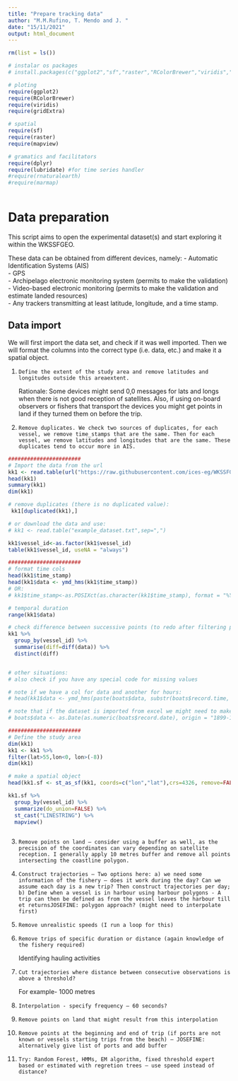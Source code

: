 ```yaml
---
title: "Prepare tracking data"
author: "M.M.Rufino, T. Mendo and J. "
date: "15/11/2021"
output: html_document
---
```



```r

rm(list = ls())

# instalar os packages
# install.packages(c("ggplot2","sf","raster","RColorBrewer","viridis","gridExtra","dplyr","rasterVis","marmap","rnaturalearth))

# ploting
require(ggplot2)
require(RColorBrewer)
require(viridis)
require(gridExtra)

# spatial
require(sf)
require(raster)
require(mapview)

# gramatics and facilitators
require(dplyr)
require(lubridate) #for time series handler
#require(rnaturalearth)
#require(marmap)



```

# Data preparation

This script aims to open the experimental dataset(s) and start exploring it within the WKSSFGEO.\

These data can be obtained from different devices, namely:
- Automatic Identification Systems (AIS)\
- GPS\
- Archipelago electronic monitoring system (permits to make the validation)\
- Video-based electronic monitoring (permits to make the validation and estimate landed resources)\
- Any trackers transmitting at least latitude, longitude, and a time stamp.\


## Data import

We will first import the data set, and check if it was well imported.
Then we will format the columns into the correct type (i.e. data, etc.) and make it a spatial object.\


1)     Define the extent of the study area and remove latitudes and longitudes outside this areaextent. 
Rationale: Some devices might send 0,0 messages for lats and longs when there is not good reception of satellites. Also, if using on-board observers or fishers that transport the devices you might get points in land if they turned them on before the trip.

2)     Remove duplicates. We check two sources of duplicates, for each vessel, we remove time_stamps that are the same. Then for each vessel, we remove latitudes and longitudes that are the same. These duplicates tend to occur more in AIS.


```r

#######################
# Import the data from the url
kk1 <- read.table(url("https://raw.githubusercontent.com/ices-eg/WKSSFGEO/ac900ff1690bab7b42537e3e06aea009fd5309cc/code_example/example_data_fishing.txt"), head=TRUE, sep=",")
head(kk1)
summary(kk1)
dim(kk1)

# remove duplicates (there is no duplicated value):
 kk1[duplicated(kk1),]

# or download the data and use:
# kk1 <- read.table("example_dataset.txt",sep=",")

kk1$vessel_id<-as.factor(kk1$vessel_id)
table(kk1$vessel_id, useNA = "always")

#######################
# format time cols
head(kk1$time_stamp)
head(kk1$data <- ymd_hms(kk1$time_stamp))
# OR:
# kk1$time_stamp<-as.POSIXct(as.character(kk1$time_stamp), format = "%Y-%m-%d %H:%M:%S")

# temporal duration
range(kk1$data)

# check difference between successive points (to redo after filtering perhaps)
kk1 %>% 
  group_by(vessel_id) %>% 
  summarise(diff=diff(data)) %>% 
  distinct(diff)


# other situations:
# also check if you have any special code for missing values

# note if we have a col for data and another for hours:
# head(kk1$data <- ymd_hms(paste(boats$data, substr(boats$record.time, 1, 8))))

# note that if the dataset is imported from excel we might need to make something like this
# boats$data <- as.Date(as.numeric(boats$record.date), origin = "1899-12-30")

#######################
# Define the study area
dim(kk1)
kk1 <- kk1 %>% 
filter(lat>55,lon<0, lon>(-8))
dim(kk1)

# make a spatial object
head(kk1.sf <- st_as_sf(kk1, coords=c("lon","lat"),crs=4326, remove=FALSE))

kk1.sf %>% 
  group_by(vessel_id) %>% 
  summarize(do_union=FALSE) %>% 
  st_cast("LINESTRING") %>% 
  mapview()



```

3)     Remove points on land – consider using a buffer as well, as the precision of the coordinates can vary depending on satellite reception. I generally apply 10 metres buffer and remove all points intersecting the coastline polygon. 
4)     Construct trajectories – Two options here: a) we need some information of the fishery – does it work during the day? Can we assume each day is a new trip? Then construct trajectories per day; b) Define when a vessel is in harbour using harbour polygons - A trip can then be defined as from the vessel leaves the harbour till et returnsJOSEFINE: polygon approach? (might need to interpolate first)
5)     Remove unrealistic speeds (I run a loop for this)
6)     Remove trips of specific duration or distance (again knowledge of the fishery required)
Identifying hauling activities
1)     Cut trajectories where distance between consecutive observations is above a threshold?
For example- 1000 metres
2)     Interpolation - specify frequency – 60 seconds?
3)     Remove points on land that might result from this interpolation
4)     Remove points at the beginning and end of trip (if ports are not known or vessels starting trips from the beach) – JOSEFINE: alternatively give list of ports and add buffer 
5)     Try: Random Forest, HMMs, EM algorithm, fixed threshold expert based or estimated with regretion trees – use speed instead of distance?
 
 

